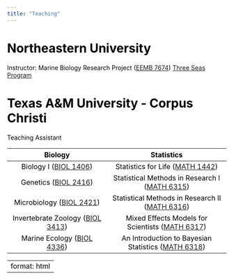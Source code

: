 ```yaml
---
title: "Teaching"
---
```


<!-- TODO - fix font, have name centered, have text all within fade out part of image, update text, add NEU 3seas -->

# Northeastern University

Instructor: Marine Biology Research Project ([EEMB 7674](Marine%20Biology%20Research%20Project)) [Three Seas Program](https://cos.northeastern.edu/marine-environmental-sciences/three-seas/)

# Texas A&M University - Corpus Christi
Teaching Assistant

|                                       Biology                                        |                                               Statistics                                               |
|:-------------------------------:|:-------------------------------------:|
|      Biology I ([BIOL 1406](https://catalog.tamucc.edu/search/?P=BIOL%201406))       |          Statistics for Life ([MATH 1442](https://catalog.tamucc.edu/search/?P=MATH%201442))           |
|       Genetics ([BIOL 2416](https://catalog.tamucc.edu/search/?P=BIOL%202416))       |   Statistical Methods in Research I ([MATH 6315](https://catalog.tamucc.edu/search/?P=MATH%206315))    |
|     Microbiology ([BIOL 2421](https://catalog.tamucc.edu/search/?P=BIOL%202421))     |   Statistical Methods in Research II ([MATH 6316](https://catalog.tamucc.edu/search/?P=MATH%206316))   |
| Invertebrate Zoology ([BIOL 3413](https://catalog.tamucc.edu/search/?P=BIOL%203413)) |  Mixed Effects Models for Scientists ([MATH 6317](https://catalog.tamucc.edu/search/?P=MATH%206317))   |
|    Marine Ecology ([BIOL 4336](https://catalog.tamucc.edu/search/?P=BIOL%204336))    | An Introduction to Bayesian Statistics ([MATH 6318](https://catalog.tamucc.edu/search/?P=MATH%206318)) |

---
format: html
---

```{=html}
<style>
html {
   background: url(img/barrel_sponge.jpg);
   background-position: center;
   background-repeat: no-repeat;
   background-size: cover;
   background-attachment: fixed;
 }

body {
   color: black;
   position: absolute; 
   top: 30%; 
   left: 0; 
   width: 100%; 
   background: rgba(255,255,255, .8);;
}

table, th, td {
   color: black;
   text-align: center;
}

}
</style>
```
